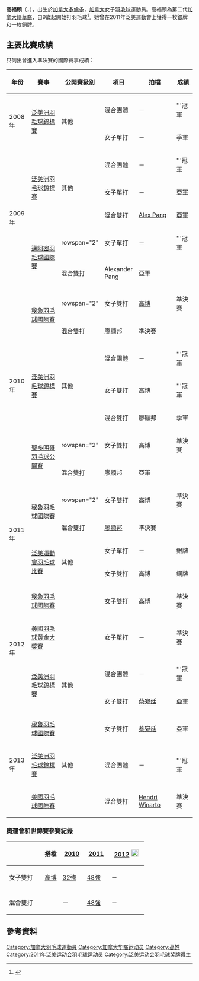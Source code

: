 {{noteTA|G1=Badminton}}
{{Infobox 羽球選手
| playername              = 高福頤<br/>{{lang|en|Joycelyn Ko}}
| image                   = 
| size                    = 
| caption                 = 
| birth_name              = 
| date_of_birth           = {{birth_date_and_age|1986|1|10}}<ref name="Profile">[http://badminton.ca/Files/National%20Team/Athlete%20Profiles/NATIONAL_TEAM_ATHLETE_PROFILE-%20Joycelyn%20Ko.pdf ATHLETE PROFILE: JOYCELYN KO]{{dead link|date=2018年5月 |bot=InternetArchiveBot |fix-attempted=yes }} BADMINTON Canada{{en}}</ref>
| place_of_birth          = {{CAN}}[[多倫多|多倫多]]
| height                  = 
| weight                  = 
| event                   = 女子單打、女子雙打
| country                 = {{CAN}}
| years_started           = 
| handedness              = 
| coach                   = Darryl Yung<br/>Bobby Milroy<ref name="Profile"/>
| highest_ranking         = 第32位（女雙-[[高博_(羽毛球运动员)|高博]]）
| date_of_highest_ranking = 2010年11月4日 <ref name="ranking">[http://bwfcontent.tournamentsoftware.com/ranking/player.aspx?id=3018&player=109173 BWF World Ranking - Ranking of Joycelyn KO (53877)]{{en}}</ref>
| current_ranking         = 第72位（女單）<br/>第39位（女雙-[[高博_(羽毛球运动员)|高博]]）<br/>第39位（混雙-[[廖顯邦|廖顯邦]]）
| date_of_current_ranking = 2012年2月9日 <ref>[http://bwfcontent.tournamentsoftware.com/ranking/category.aspx?id=3018&category=473 BWF World Ranking - BWF世界排名榜 (2/9/2012) -  Women's singles]{{en}}</ref><ref>[http://bwfcontent.tournamentsoftware.com/ranking/category.aspx?id=3018&category=475 BWF World Ranking - BWF世界排名榜 (2/9/2012) -  Women's doubles]{{en}}</ref><ref>[http://bwfcontent.tournamentsoftware.com/ranking/category.aspx?id=3018&category=475 BWF World Ranking - BWF世界排名榜 (2/9/2012) -  Mixed doubles]{{en}}</ref>
| played                  = 48勝–34負（女單）<br/>34勝–36負（女雙）<br/>37勝–32負（混雙）
| titles                  = 
| bwf_profile             = 5DF9B49F-5CA8-40CD-9F8B-06E4B69DEC0C
| bwf_id                  = 53877
| updated                 = 2012年2月9日
}}
{{MedalTableTop}}
{{MedalSport | 女子[[羽毛球|羽毛球]]}}
{{MedalCountry | {{CAN}}}}
{{MedalCompetition | [[泛美運動會|泛美運動會]]}}
{{MedalSilver| [[2011年泛美運動會|2011年 瓜達拉哈拉]] | [[2011年泛美運動會羽毛球比賽|女子單打]] }}
{{MedalBronze| [[2011年泛美運動會|2011年 瓜達拉哈拉]] | 女子雙打 }}
{{MedalCompetition | [[泛美洲羽毛球錦標賽|泛美洲羽毛球錦標賽]]}}
{{MedalGold  | [[2008年泛美洲羽毛球錦標賽|2008年 利馬]] | 混合團體 }}
{{MedalBronze| [[2008年泛美洲羽毛球錦標賽|2008年 利馬]] | 女子單打 }}
{{MedalGold  | [[2009年泛美洲羽毛球錦標賽|2009年 瓜達拉哈拉]] | 混合團體 }}
{{MedalSilver| [[2009年泛美洲羽毛球錦標賽|2009年 瓜達拉哈拉]] | 女子單打 }}
{{MedalSilver| [[2009年泛美洲羽毛球錦標賽|2009年 瓜達拉哈拉]] | 混合雙打 }}
{{MedalGold  | [[2010年泛美洲羽毛球錦標賽|2010年 庫里奇巴]] | 混合團體 }}
{{MedalGold  | [[2010年泛美洲羽毛球錦標賽|2010年 庫里奇巴]] | 女子雙打 }}
{{MedalBronze| [[2010年泛美洲羽毛球錦標賽|2010年 庫里奇巴]] | 混合雙打 }}
{{MedalGold  | [[2012年泛美洲羽毛球錦標賽|2012年 利馬]] | 混合團體 }}
{{MedalSilver| [[2012年泛美洲羽毛球錦標賽|2012年 利馬]] | 女子雙打 }}
{{MedalGold  | [[2013年泛美洲羽毛球錦標賽|2013年 聖多明哥]] | 混合團體 }}
{{MedalBottom}}
'''高福頤'''（{{lang-en|'''Joycelyn Ko'''}}，{{bd|1986年|1月10日}}），出生於[[加拿大|加拿大]][[多倫多|多倫多]]，[[加拿大|加拿大]]女子[[羽毛球|羽毛球]]運動員。高福頤為第二代[[加拿大籍華裔|加拿大籍華裔]]，自9歲起開始打羽毛球<ref>{{cite news|title=加拿大羽球隊 四華裔好手|url=http://la.worldjournal.com/view/full_la/8845544/article-%E5%8A%A0%E6%8B%BF%E5%A4%A7%E7%BE%BD%E7%90%83%E9%9A%8A-%E5%9B%9B%E8%8F%AF%E8%A3%94%E5%A5%BD%E6%89%8B?instance=la_news|newspaper=世界新聞網|date=2010-07-22|accessdate=2012-02-09|archive-date=2016-03-09|archive-url=https://web.archive.org/web/20160309162602/http://la.worldjournal.com/view/full_la/8845544/article-%E5%8A%A0%E6%8B%BF%E5%A4%A7%E7%BE%BD%E7%90%83%E9%9A%8A-%E5%9B%9B%E8%8F%AF%E8%A3%94%E5%A5%BD%E6%89%8B?instance=la_news|dead-url=yes}}</ref>。她曾在2011年泛美運動會上獲得一枚銀牌和一枚銅牌。

==主要比賽成績==
只列出曾進入準決賽的國際賽事成績：
{| class=wikitable style="text-align:center; font-size:small;" 
!width="50"|年份
!width="180"|賽事
!width="80"|公開賽級別
!width="60"|項目
!width="150"|拍檔
!width="50"|成績
|-
!rowspan="2"|2008年
|rowspan="2"|[[2008年泛美洲羽毛球錦標賽|泛美洲羽毛球錦標賽]]
|rowspan="2"|其他
|混合團體
|－
|bgcolor="GOLD"|'''冠軍
|-
|女子單打
|－
|bgcolor="#b8860b"|季軍
|-
!rowspan="5"|2009年
|rowspan="3"|[[2009年泛美洲羽毛球錦標賽|泛美洲羽毛球錦標賽]]
|rowspan="3"|其他
|混合團體
|－
|bgcolor="GOLD"|'''冠軍
|-
|女子單打
|－
|bgcolor="SILVER"|亞軍
|-
|混合雙打
|[[Alex_Pang|Alex Pang]]
|bgcolor="SILVER"|亞軍
|-
|rowspan="2"|[[2009年邁阿密羽毛球國際賽|邁阿密羽毛球國際賽]]
|rowspan="2" {{BWFFS}}
|女子單打
|－
|bgcolor="gold"|'''冠軍
|-
|混合雙打
|Alexander Pang
|bgcolor="silver"|亞軍
|-
!rowspan="7"|2010年
|rowspan="2"|[[2010年秘魯羽毛球國際賽|秘魯羽毛球國際賽]]
|rowspan="2" {{BWFIC}}
|女子雙打
|[[高博_(羽毛球运动员)|高博]]
|bgcolor="#b8860b"|準決賽
|-
|混合雙打
|[[廖顯邦|廖顯邦]]
|bgcolor="#b8860b"|準決賽
|-
|rowspan="3"|[[2010年泛美洲羽毛球錦標賽|泛美洲羽毛球錦標賽]]
|rowspan="3"|其他
|混合團體
|－
|bgcolor="GOLD"|'''冠軍
|-
|女子雙打
|高博
|bgcolor="GOLD"|'''冠軍
|-
|混合雙打
|廖顯邦
|bgcolor="#b8860b"|季軍
|-
|rowspan="2"|[[2010年聖多明哥羽毛球公開賽|聖多明哥羽毛球公開賽]]
|rowspan="2" {{BWFIS}}
|女子雙打
|高博
|bgcolor="#b8860b"|準決賽
|-
|混合雙打
|廖顯邦
|bgcolor="silver"|亞軍
|-
!rowspan="4"|2011年
|rowspan="2"|[[2011年秘魯羽毛球國際賽|秘魯羽毛球國際賽]]
|rowspan="2" {{BWFIC}}
|女子雙打
|高博
|bgcolor="#b8860b"|準決賽
|-
|混合雙打
|[[廖顯邦|廖顯邦]]
|bgcolor="#b8860b"|準決賽
|-
|rowspan="2"|[[2011年泛美運動會羽毛球比賽|泛美運動會羽毛球比賽]]
|rowspan="2"|其他
|女子單打
|－
|bgcolor="silver"|銀牌
|-
|女子雙打
|高博
|bgcolor="#b8860b"|銅牌
|-
!rowspan="4"|2012年
|[[2012年秘魯羽毛球國際賽|秘魯羽毛球國際賽]]
|{{BWFIC}}
|女子雙打
|高博
|bgcolor="#b8860b"|準決賽
|-
|[[2012年美國羽毛球黃金大獎賽|美國羽毛球黃金大獎賽]]
|{{BWFGPG}}
|女子單打
|－
|bgcolor="#b8860b"|準決賽
|-
|rowspan="2"|[[2012年泛美洲羽毛球錦標賽|泛美洲羽毛球錦標賽]]
|rowspan="2"|其他
|混合團體
|－
|bgcolor="gold"|'''冠軍
|-
|女子雙打
|[[蔡宛廷|蔡宛廷]]
|bgcolor="silver"|亞軍
|-
!rowspan="3"|2013年
|[[2013年秘魯羽毛球國際賽|秘魯羽毛球國際賽]]
|{{BWFIC}}
|女子雙打
|[[蔡宛廷|蔡宛廷]]
|bgcolor="silver"|亞軍
|-
|[[2013年泛美洲羽毛球錦標賽|泛美洲羽毛球錦標賽]]
|其他
|混合團體
|－
|bgcolor="gold"|'''冠軍
|-
|[[2013年美國羽毛球國際賽|美國羽毛球國際賽]]
|{{BWFIC}}
|混合雙打
|{{flagicon|USA}} [[Hendri_Winarto|Hendri Winarto]]
|bgcolor="#b8860b"|準決賽
|}
{{BWF賽事級別索引}}

===奧運會和世錦賽參賽紀錄===
{| class=wikitable style="text-align:center; font-size:small;" 
!
!搭檔
!width="50"|[[2010年世界羽毛球錦標賽|2010]]
!width="50"|[[2011年世界羽毛球錦標賽|2011]]
!width="80"|[[2012年夏季奧林匹克運動會羽毛球比賽|2012]] [[File:Olympic_rings_without_rims.svg|20px]]
|-
!width="80"|女子雙打
|align="left"|[[高博_(羽毛球运动员)|高博]]
|[[2010年世界羽毛球錦標賽女子雙打項目|32強]]
|[[2011年世界羽毛球錦標賽女子雙打項目|48強]]
|－
|-
|
|-
!width="80"|混合雙打
|align="left"|{{nowrap|[[廖顯邦|廖顯邦]]}}
|－
|[[2011年世界羽毛球錦標賽混合雙打項目|48強]]
|－
|}

==參考資料==
{{Reflist}}

{{DEFAULTSORT:Ko, Joycelyn}}
[[Category:加拿大羽毛球運動員|Category:加拿大羽毛球運動員]]
[[Category:加拿大华裔运动员|Category:加拿大华裔运动员]]
[[Category:高姓|Category:高姓]]
[[Category:2011年泛美运动会羽毛球运动员|Category:2011年泛美运动会羽毛球运动员]]
[[Category:泛美运动会羽毛球奖牌得主|Category:泛美运动会羽毛球奖牌得主]]
